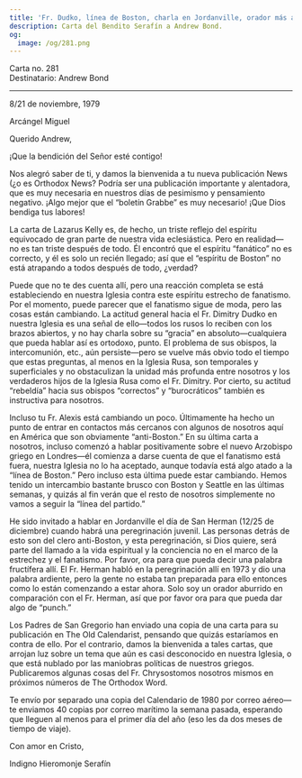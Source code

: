 ```yaml
---
title: 'Fr. Dudko, línea de Boston, charla en Jordanville, orador más aburrido'
description: Carta del Bendito Serafín a Andrew Bond.
og:
  image: /og/281.png
---
```


<div style={{textAlign:'right', fontFamily:'monospace'}}>Carta no. 281</div>
<div style={{textAlign:'left', fontFamily:'monospace'}}>Destinatario: Andrew Bond</div>

---

8/21 de noviembre, 1979

Arcángel Miguel

Querido Andrew,

¡Que la bendición del Señor esté contigo!

Nos alegró saber de ti, y damos la bienvenida a tu nueva publicación News (¿o es Orthodox News? Podría ser una publicación importante y alentadora, que es muy necesaria en nuestros días de pesimismo y pensamiento negativo. ¡Algo mejor que el “boletín Grabbe” es muy necesario! ¡Que Dios bendiga tus labores!

La carta de Lazarus Kelly es, de hecho, un triste reflejo del espíritu equivocado de gran parte de nuestra vida eclesiástica. Pero en realidad—no es tan triste después de todo. Él encontró que el espíritu “fanático” no es correcto, y él es solo un recién llegado; así que el “espíritu de Boston” no está atrapando a todos después de todo, ¿verdad?

Puede que no te des cuenta allí, pero una reacción completa se está estableciendo en nuestra Iglesia contra este espíritu estrecho de fanatismo. Por el momento, puede parecer que el fanatismo sigue de moda, pero las cosas están cambiando. La actitud general hacia el Fr. Dimitry Dudko en nuestra Iglesia es una señal de ello—todos los rusos lo reciben con los brazos abiertos, y no hay charla sobre su “gracia” en absoluto—cualquiera que pueda hablar así es ortodoxo, punto. El problema de sus obispos, la intercomunión, etc., aún persiste—pero se vuelve más obvio todo el tiempo que estas preguntas, al menos en la Iglesia Rusa, son temporales y superficiales y no obstaculizan la unidad más profunda entre nosotros y los verdaderos hijos de la Iglesia Rusa como el Fr. Dimitry. Por cierto, su actitud “rebeldía” hacia sus obispos “correctos” y “burocráticos” también es instructiva para nosotros.

Incluso tu Fr. Alexis está cambiando un poco. Últimamente ha hecho un punto de entrar en contactos más cercanos con algunos de nosotros aquí en América que son obviamente “anti-Boston.” En su última carta a nosotros, incluso comenzó a hablar positivamente sobre el nuevo Arzobispo griego en Londres—él comienza a darse cuenta de que el fanatismo está fuera, nuestra Iglesia no lo ha aceptado, aunque todavía está algo atado a la “línea de Boston.” Pero incluso esta última puede estar cambiando. Hemos tenido un intercambio bastante brusco con Boston y Seattle en las últimas semanas, y quizás al fin verán que el resto de nosotros simplemente no vamos a seguir la “línea del partido.”

He sido invitado a hablar en Jordanville el día de San Herman (12/25 de diciembre) cuando habrá una peregrinación juvenil. Las personas detrás de esto son del clero anti-Boston, y esta peregrinación, si Dios quiere, será parte del llamado a la vida espiritual y la conciencia no en el marco de la estrechez y el fanatismo. Por favor, ora para que pueda decir una palabra fructífera allí. El Fr. Herman habló en la peregrinación allí en 1973 y dio una palabra ardiente, pero la gente no estaba tan preparada para ello entonces como lo están comenzando a estar ahora. Solo soy un orador aburrido en comparación con el Fr. Herman, así que por favor ora para que pueda dar algo de “punch.”

Los Padres de San Gregorio han enviado una copia de una carta para su publicación en The Old Calendarist, pensando que quizás estaríamos en contra de ello. Por el contrario, damos la bienvenida a tales cartas, que arrojan luz sobre un tema que aún es casi desconocido en nuestra Iglesia, o que está nublado por las maniobras políticas de nuestros griegos. Publicaremos algunas cosas del Fr. Chrysostomos nosotros mismos en próximos números de The Orthodox Word.

Te envío por separado una copia del Calendario de 1980 por correo aéreo—te enviamos 40 copias por correo marítimo la semana pasada, esperando que lleguen al menos para el primer día del año (eso les da dos meses de tiempo de viaje).

Con amor en Cristo,

Indigno Hieromonje Serafín